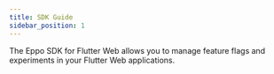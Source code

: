 ```yaml
---
title: SDK Guide
sidebar_position: 1
---
```



The Eppo SDK for Flutter Web allows you to manage feature flags and experiments in your Flutter Web applications.

<div className="feature-card-container">
  <FeatureCard 
    title="SDK Quickstart" 
    description="Install the SDK and create a basic feature flag"
    link="/sdks/client-sdks/flutter-web/quickstart"
    iconSrc="/img/what-is-eppo/feature-flag.svg"
  />

  <FeatureCard 
    title="API Reference"
    description="Reference for all SDK methods."
    link="https://pub.dev/packages/eppo_web_sdk"
    iconSrc="/img/sdk-overviews/book-stack.svg"
  />

  <FeatureCard 
    title="Github"
    description="View the source code on Github."
    link="https://github.com/Eppo-exp/dart-web-sdk"
    iconSrc="/img/sdk-overviews/github-mark.svg"
  />
</div>
